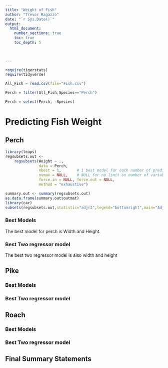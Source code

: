 ```yaml
---
title: "Weight of Fish"
author: "Trevor Ragazzo"
date: "`r Sys.Date()`"  
output: 
  html_document:
    number_sections: true
    toc: true
    toc_depth: 5

 
    
---
```



```r
require(tigerstats)
require(tidyverse)
```


```r
All_Fish = read.csv(file="Fish.csv")
```


```r
Perch = filter(All_Fish,Species=="Perch")
```

```r
Perch = select(Perch, -Species)
```


# Predicting Fish Weight




## Perch


```r
library(leaps)
regsubsets.out <-
    regsubsets(Weight ~ .,
               data = Perch,
               nbest = 1,       # 1 best model for each number of predictors
               nvmax = NULL,    # NULL for no limit on number of variables
               force.in = NULL, force.out = NULL,
               method = "exhaustive")

summary.out <- summary(regsubsets.out)
as.data.frame(summary.out$outmat)
library(car)
subsets(regsubsets.out,statistic="adjr2",legend="bottomright",main="Adjusted R^2")
```



### Best Models

The best model for perch is Width and Height.

### Best Two regressor model

The best two regressor model is also width and height

## Pike

### Best Models

### Best Two regressor model

## Roach

### Best Models

### Best Two regressor model

## Final Summary Statements